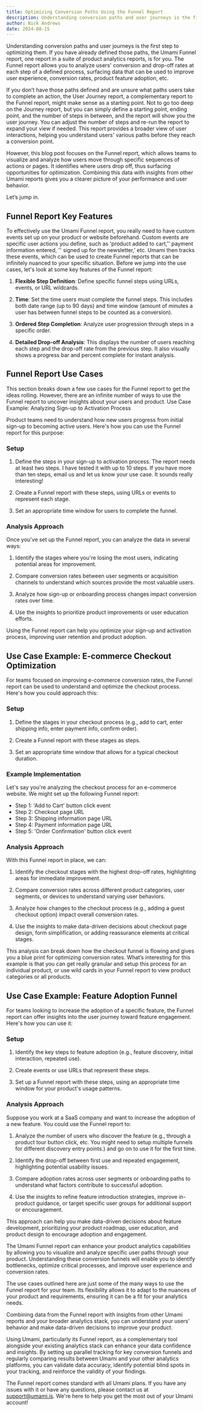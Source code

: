 ```yaml
---
title: Optimizing Conversion Paths Using the Funnel Report
description: Understanding conversion paths and user journeys is the first step to optimizing them.
author: Nick Andrews
date: 2024-08-15
---
```


Understanding conversion paths and user journeys is the first step to optimizing them. If you have already defined those paths, the Umami Funnel report, one report in a suite of product analytics reports, is for you. The Funnel report allows you to analyze users' conversion and drop-off rates at each step of a defined process, surfacing data that can be used to improve user experience, conversion rates, product feature adoption, etc.

If you don’t have those paths defined and are unsure what paths users take to complete an action, the User Journey report, a complementary report to the Funnel report, might make sense as a starting point. Not to go too deep on the Journey report, but you can simply define a starting point, ending point, and the number of steps in between, and the report will show you the user journey. You can adjust the number of steps and re-run the report to expand your view if needed. This report provides a broader view of user interactions, helping you understand users' various paths before they reach a conversion point.

However, this blog post focuses on the Funnel report, which allows teams to visualize and analyze how users move through specific sequences of actions or pages. It identifies where users drop off, thus surfacing opportunities for optimization. Combining this data with insights from other Umami reports gives you a clearer picture of your performance and user behavior.

Let’s jump in.

## Funnel Report Key Features

To effectively use the Umami Funnel report, you really need to have custom events set up on your product or website beforehand. Custom events are specific user actions you define, such as 'product added to cart,'' payment information entered, '' signed up for the newsletter,’ etc. Umami then tracks these events, which can be used to create Funnel reports that can be infinitely nuanced to your specific situation. Before we jump into the use cases, let's look at some key features of the Funnel report:

1. **Flexible Step Definition**: Define specific funnel steps using URLs, events, or URL wildcards.

2. **Time**: Set the time users must complete the funnel steps. This includes both date range (up to 90 days) and time window (amount of minutes a user has between funnel steps to be counted as a conversion).

3. **Ordered Step Completion**: Analyze user progression through steps in a specific order.

4. **Detailed Drop-off Analysis**: This displays the number of users reaching each step and the drop-off rate from the previous step. It also visually shows a progress bar and percent complete for instant analysis.

## Funnel Report Use Cases

This section breaks down a few use cases for the Funnel report to get the ideas rolling. However, there are an infinite number of ways to use the Funnel report to uncover insights about your users and product.
Use Case Example: Analyzing Sign-up to Activation Process

Product teams need to understand how new users progress from initial sign-up to becoming active users. Here's how you can use the Funnel report for this purpose:

### Setup

1. Define the steps in your sign-up to activation process. The report needs at least two steps. I have tested it with up to 10 steps. If you have more than ten steps, email us and let us know your use case. It sounds really interesting!

2. Create a Funnel report with these steps, using URLs or events to represent each stage.

3. Set an appropriate time window for users to complete the funnel.

### Analysis Approach

Once you've set up the Funnel report, you can analyze the data in several ways:

1. Identify the stages where you're losing the most users, indicating potential areas for improvement.

2. Compare conversion rates between user segments or acquisition channels to understand which sources provide the most valuable users.

3. Analyze how sign-up or onboarding process changes impact conversion rates over time.

4. Use the insights to prioritize product improvements or user education efforts.

Using the Funnel report can help you optimize your sign-up and activation process, improving user retention and product adoption.

## Use Case Example: E-commerce Checkout Optimization

For teams focused on improving e-commerce conversion rates, the Funnel report can be used to understand and optimize the checkout process. Here's how you could approach this:

### Setup

1. Define the stages in your checkout process (e.g., add to cart, enter shipping info, enter payment info, confirm order).

2. Create a Funnel report with these stages as steps.

3. Set an appropriate time window that allows for a typical checkout duration.

### Example Implementation

Let's say you're analyzing the checkout process for an e-commerce website. We might set up the following Funnel report:

- Step 1: 'Add to Cart' button click event
- Step 2: Checkout page URL
- Step 3: Shipping information page URL
- Step 4: Payment information page URL
- Step 5: 'Order Confirmation' button click event

### Analysis Approach

With this Funnel report in place, we can:

1. Identify the checkout stages with the highest drop-off rates, highlighting areas for immediate improvement.

2. Compare conversion rates across different product categories, user segments, or devices to understand varying user behaviors.

3. Analyze how changes to the checkout process (e.g., adding a guest checkout option) impact overall conversion rates.

4. Use the insights to make data-driven decisions about checkout page design, form simplification, or adding reassurance elements at critical stages.

This analysis can break down how the checkout funnel is flowing and gives you a blue print for optimizing conversion rates. What’s interesting for this example is that you can get really granular and setup this process for an individual product, or use wild cards in your Funnel report to view product categories or all products.

## Use Case Example: Feature Adoption Funnel

For teams looking to increase the adoption of a specific feature, the Funnel report can offer insights into the user journey toward feature engagement. Here's how you can use it:

### Setup

1. Identify the key steps to feature adoption (e.g., feature discovery, initial interaction, repeated use).

2. Create events or use URLs that represent these steps.

3. Set up a Funnel report with these steps, using an appropriate time window for your product's usage patterns.

### Analysis Approach

Suppose you work at a SaaS company and want to increase the adoption of a new feature. You could use the Funnel report to:

1. Analyze the number of users who discover the feature (e.g., through a product tour button click, etc. You might need to setup multiple funnels for different discovery entry points.) and go on to use it for the first time.

2. Identify the drop-off between first use and repeated engagement, highlighting potential usability issues.

3. Compare adoption rates across user segments or onboarding paths to understand what factors contribute to successful adoption.

4. Use the insights to refine feature introduction strategies, improve in-product guidance, or target specific user groups for additional support or encouragement.

This approach can help you make data-driven decisions about feature development, prioritizing your product roadmap, user education, and product design to encourage adoption and engagement.

The Umami Funnel report can enhance your product analytics capabilities by allowing you to visualize and analyze specific user paths through your product. Understanding these conversion funnels will enable you to identify bottlenecks, optimize critical processes, and improve user experience and conversion rates.

The use cases outlined here are just some of the many ways to use the Funnel report for your team. Its flexibility allows it to adapt to the nuances of your product and requirements, ensuring it can be a fit for your analytics needs.

Combining data from the Funnel report with insights from other Umami reports and your broader analytics stack, you can understand your users' behavior and make data-driven decisions to improve your product.

Using Umami, particularly its Funnel report, as a complementary tool alongside your existing analytics stack can enhance your data confidence and insights. By setting up parallel tracking for key conversion funnels and regularly comparing results between Umami and your other analytics platforms, you can validate data accuracy, identify potential blind spots in your tracking, and reinforce the validity of your findings.

The Funnel report comes standard with all Umami plans. If you have any issues with it or have any questions, please contact us at <a href="mailto:support@umami.is">support@umami.is</a>. We're here to help you get the most out of your Umami account!

